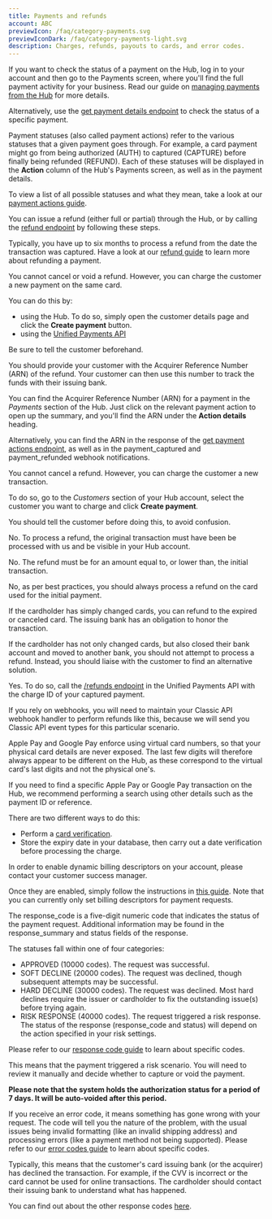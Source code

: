 ```yaml
---
title: Payments and refunds
account: ABC
previewIcon: /faq/category-payments.svg
previewIconDark: /faq/category-payments-light.svg
description: Charges, refunds, payouts to cards, and error codes.
---
```


<FAQItem title="How do I check the status of a payment?" popularity={21}>

If you want to check the status of a payment on the Hub, log in to your account and then go to the Payments screen, where you'll find the full payment activity for your business. Read our guide on [managing payments from the Hub](/the-hub/manage-hub-payments) for more details.

Alternatively, use the [get payment details endpoint](/payments/manage-payments/get-payment-details) to check the status of a specific payment.

</FAQItem>


<FAQItem title="What do the payment statuses in the Hub mean?" popularity={22}>

Payment statuses (also called payment actions) refer to the various statuses that a given payment goes through. For example, a card payment might go from being authorized (AUTH) to captured (CAPTURE) before finally being refunded (REFUND). Each of these statuses will be displayed in the **Action** column of the <ExternalLink href="https://hub.checkout.com/login" >Hub</ExternalLink>'s Payments screen, as well as in the payment details.

To view a list of all possible statuses and what they mean, take a look at our [payment actions guide](/the-hub/manage-hub-payments/about-payment-actions).

</FAQItem>

<FAQItem title="How do I issue a refund?" popularity={23}>

You can issue a refund (either full or partial) through the <ExternalLink href="https://hub.checkout.com/login" >Hub</ExternalLink>, or by calling the [refund endpoint](/payments/manage-payments/refund-a-payment) by <ExternalLink href="https://docs.ckotech.co/the-hub/manage-payments#Managepayments-Capture,void,orrefundapayment">following these steps</ExternalLink>.

</FAQItem>

<FAQItem title="How long do I have to process a refund?" popularity={24}>

Typically, you have up to six months to process a refund from the date the transaction was captured. Have a look at our [refund guide](/payments/manage-payments/refund-a-payment) to learn more about refunding a payment.

</FAQItem>

<FAQItem title="Can I cancel or void a refund?" popularity={25}>

You cannot cancel or void a refund. However, you can charge the customer a new payment on the same card.

You can do this by:

- using the <ExternalLink href="https://hub.checkout.com/login" >Hub</ExternalLink>. To do so, simply open the customer details page and click the **Create payment** button.
- using the [Unified Payments API](/payments/accept-payments/request-a-card-payment)

Be sure to tell the customer beforehand.

</FAQItem>

<FAQItem title="My customer hasn't received the refund I processed. What should I do?" popularity={26}>

You should provide your customer with the Acquirer Reference Number (ARN) of the refund. Your customer can then use this number to track the funds with their issuing bank.

</FAQItem>


<FAQItem title="Where can I find the Acquirer Reference Number (ARN)?" popularity={37}>

You can find the Acquirer Reference Number (ARN) for a payment in the _Payments_ section of the <ExternalLink href="https://hub.checkout.com/login" >Hub</ExternalLink>. Just click on the relevant payment action to open up the summary, and you'll find the ARN under the **Action details** heading.

Alternatively, you can find the ARN in the response of the [get payment actions endpoint](/payments/manage-payments/get-payment-actions), as well as in the payment_captured and payment_refunded webhook notifications.

</FAQItem>

<FAQItem title="I accidentally processed a full refund instead of a partial one. What should I do?" popularity={28}>

You cannot cancel a refund. However, you can charge the customer a new transaction.

To do so, go to the _Customers_ section of your <ExternalLink href="https://hub.checkout.com/login" >Hub</ExternalLink> account, select the customer you want to charge and click **Create payment**.

You should tell the customer before doing this, to avoid confusion.

</FAQItem>

<FAQItem title="Can I process a refund for a card not processed on Checkout.com?" popularity={30}>

No. To process a refund, the original transaction must have been be processed with us and be visible in your <ExternalLink href="https://hub.checkout.com/login" >Hub</ExternalLink> account.

</FAQItem>

<FAQItem title="Can I process a refund for an amount larger than the initial transaction?" popularity={31}>

No. The refund must be for an amount equal to, or lower than, the initial transaction.

</FAQItem>

<FAQItem title="Can I process a refund on a different card than the one used for the initial payment?" popularity={32}>

No, as per best practices, you should always process a refund on the card used for the initial payment.

</FAQItem>

<FAQItem title="Can I issue a refund to an expired/canceled card or closed account?" popularity={33}>

If the cardholder has simply changed cards, you can refund to the expired or canceled card. The issuing bank has an obligation to honor the transaction.

If the cardholder has not only changed cards, but also closed their bank account and moved to another bank, you should not attempt to process a refund. Instead, you should liaise with the customer to find an alternative solution.

</FAQItem>

<FAQItem title="Can I perform refunds through the Unified Payments API on payments created using the Classic API?" popularity={34}>

Yes. To do so, call the [/refunds endpoint](/payments/manage-payments/refund-a-payment) in the Unified Payments API with the charge ID of your captured payment.

If you rely on webhooks, you will need to maintain your Classic API webhook handler to perform refunds like this, because we will send you Classic API event types for this particular scenario.

</FAQItem>

<FAQItem title="Why are Apple Pay and Google Pay card numbers different on the Hub?" popularity={35}>

Apple Pay and Google Pay enforce using virtual card numbers, so that your physical card details are never exposed. The last few digits will therefore always appear to be different on the Hub, as these correspond to the virtual card's last digits and not the physical one's.

If you need to find a specific Apple Pay or Google Pay transaction on the Hub, we recommend performing a search using other details such as the payment ID or reference.

</FAQItem>

<FAQItem title="How can I verify if a card linked to a source ID is expired?" popularity={36}>

There are two different ways to do this:

- Perform a [card verification](/risk-management/card-verification).
- Store the expiry date in your database, then carry out a date verification before processing the charge.

</FAQItem>

<FAQItem title="How do I set a dynamic billing descriptor?" popularity={36}>

In order to enable dynamic billing descriptors on your account, please contact your customer success manager.

Once they are enabled, simply follow the instructions in [this guide](/resources/dynamic-billing-descriptor). Note that you can currently only set billing descriptors for payment requests.

</FAQItem>

<FAQItem title="What does the response code of my transaction mean?" popularity={20}>

The response_code is a five-digit numeric code that indicates the status of the payment request. Additional information may be found in the response_summary and status fields of the response.

The statuses fall within one of four categories:

- APPROVED (10000 codes). The request was successful.
- SOFT DECLINE (20000 codes). The request was declined, though subsequent attempts may be successful.
- HARD DECLINE (30000 codes). The request was declined. Most hard declines require the issuer or cardholder to fix the outstanding issue(s) before trying again.
- RISK RESPONSE (40000 codes). The request triggered a risk response. The status of the response (response_code and status) will depend on the action specified in your risk settings.

Please refer to our [response code guide](/resources/codes/response-codes) to learn about specific codes.

</FAQItem>

<FAQItem title="What should I do when a payment’s status is: Authorization: Flagged?" popularity={16}>

This means that the payment triggered a risk scenario. You will need to review it manually and decide whether to capture or void the payment.

**Please note that the system holds the authorization status for a period of 7 days. It will be auto-voided after this period.**

</FAQItem>

<FAQItem title="What does the error code of my request mean?" popularity={12}>

If you receive an error code, it means something has gone wrong with your request. The code will tell you the nature of the problem, with the usual issues being invalid formatting (like an invalid shipping address) and processing errors (like a payment method not being supported). Please refer to our [error codes guide](/resources/codes/error-codes) to learn about specific codes.

</FAQItem>

<FAQItem title="What does the Do Not Honour (20005) response code mean?" popularity={37}>

Typically, this means that the customer's card issuing bank (or the acquirer) has declined the transaction. For example, if the CVV is incorrect or the card cannot be used for online transactions. The cardholder should contact their issuing bank to understand what has happened.

You can find out about the other response codes [here](/resources/codes/response-codes).

</FAQItem>

